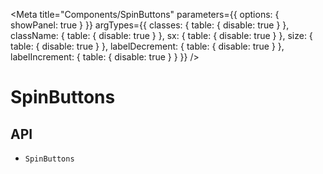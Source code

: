 

<Meta
  title="Components/SpinButtons"
  parameters={{
    options: { showPanel: true }
  }}
  argTypes={{
    classes: {
      table: {
        disable: true
      }
    },
    className: {
      table: {
        disable: true
      }
    },
    sx: {
      table: {
        disable: true
      }
    },
    size: {
      table: {
        disable: true
      }
    },
    labelDecrement: {
      table: {
        disable: true
      }
    },
    labelIncrement: {
      table: {
        disable: true
      }
    }
  }}
/>

# SpinButtons

<Description of={SpinButtons} />

<Canvas>
  <Story story={stories.Demo} name="Demo" />
</Canvas>

<ArgsTable story="Demo" />

## API

<ul>
  <li>
    <LinkTo kind="components-api-SpinButtons" story="page">
      <code>SpinButtons</code>
    </LinkTo>
  </li>
</ul>
